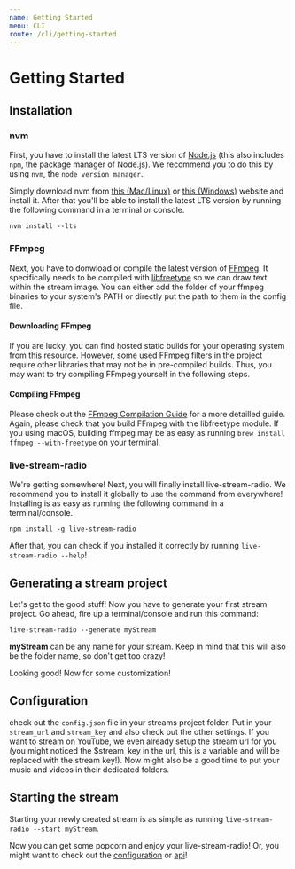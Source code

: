 ```yaml
---
name: Getting Started
menu: CLI
route: /cli/getting-started
---
```


# Getting Started
## Installation
### nvm
First, you have to install the latest LTS version of [Node.js](https://nodejs.org/) (this also includes `npm`, the package manager of Node.js). We recommend you to do this by using `nvm`, the `node version manager`.

Simply download nvm from [this (Mac/Linux)](https://github.com/creationix/nvm) or [this (Windows)](https://github.com/coreybutler/nvm-windows) website and install it. After that you'll be able to install the latest LTS version by running the following command in a terminal or console.

`nvm install --lts`

### FFmpeg
Next, you have to donwload or compile the latest version of [FFmpeg](http://ffmpeg.org/). It specifically needs to be compiled with [libfreetype](https://ffmpeg.org/ffmpeg-filters.html#drawtext) so we can draw text within the stream image. You can either add the folder of your ffmpeg binaries to your system's PATH or directly put the path to them in the config file.

#### Downloading FFmpeg
If you are lucky, you can find hosted static builds for your operating system from [this](https://ffmpeg.zeranoe.com/builds/) resource. However, some used FFmpeg filters in the project require other libraries that may not be in pre-compiled builds. Thus, you may want to try compiling FFmpeg yourself in the following steps. 

#### Compiling FFmpeg
Please check out the [FFmpeg Compilation Guide](https://trac.ffmpeg.org/wiki/CompilationGuide) for a more detailled guide. Again, please check that you build FFmpeg with the libfreetype module. If you using macOS, building ffmpeg may be as easy as running `brew install ffmpeg --with-freetype` on your terminal.

### live-stream-radio
We're getting somewhere! Next, you will finally install live-stream-radio. We recommend you to install it globally to use the command from everywhere! Installing is as easy as running the following command in a terminal/console.

`npm install -g live-stream-radio`

After that, you can check if you installed it correctly by running `live-stream-radio --help`!

## Generating a stream project
Let's get to the good stuff! Now you have to generate your first stream project. Go ahead, fire up a terminal/console and run this command:

`live-stream-radio --generate myStream`

**myStream** can be any name for your stream. Keep in mind that this will also be the folder name, so don't get too crazy!

Looking good! Now for some customization!

## Configuration
check out the `config.json` file in your streams project folder. Put in your `stream_url` and `stream_key` and also check out the other settings. If you want to stream on YouTube, we even already setup the stream url for you (you might noticed the $stream_key in the url, this is a variable and will be replaced with the stream key!). Now might also be a good time to put your music and videos in their dedicated folders.

## Starting the stream
Starting your newly created stream is as simple as running `live-stream-radio --start myStream`.

Now you can get some popcorn and enjoy your live-stream-radio! Or, you might want to check out the [configuration](/api/endpoints) or [api](/projectmanagement/config)!
